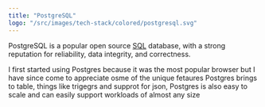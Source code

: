 ```yaml
---
title: "PostgreSQL"
logo: "/src/images/tech-stack/colored/postgresql.svg"
---
```


PostgreSQL is a popular open source [SQL](/stack/sql) database, with a strong reputation for reliability, data integrity, and correctness.

I first started using Postgres because it was the most popular browser but I have since come to appreciate osme of the unique fetaures Postgres brings to table, things like trigegrs and supprot for json, Postgres is also easy to scale and can easily support workloads of almost any size
